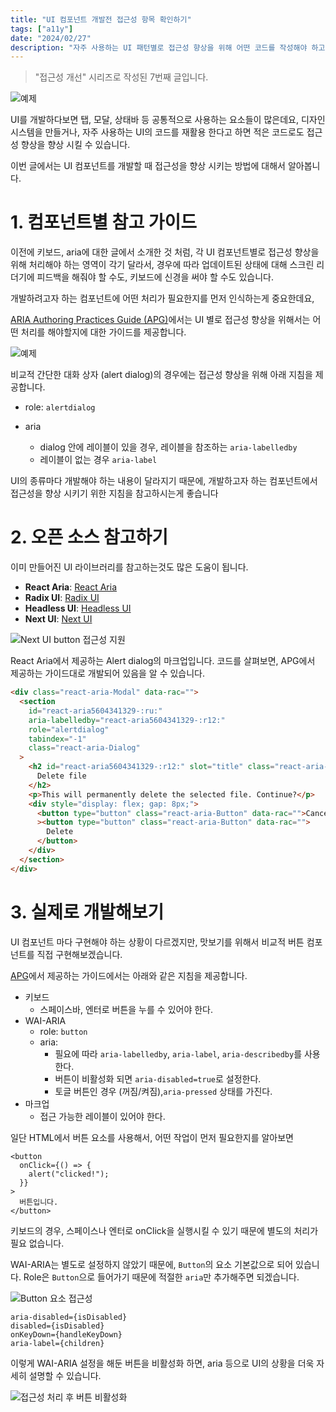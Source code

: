 ```yaml
---
title: "UI 컴포넌트 개발전 접근성 항목 확인하기"
tags: ["a11y"]
date: "2024/02/27"
description: "자주 사용하는 UI 패턴별로 접근성 향상을 위해 어떤 코드를 작성해야 하고, 어떤 기준을 준수해야 하는지 알아봅니다."
---
```


> "접근성 개선" 시리즈로 작성된 7번째 글입니다.

![예제](/images/series-a11y.png)

UI를 개발하다보면 탭, 모달, 상태바 등 공통적으로 사용하는 요소들이 많은데요, 디자인 시스템을 만들거나, 자주 사용하는 UI의 코드를 재활용 한다고 하면 적은 코드로도 접근성 향상을 향상 시킬 수 있습니다.

이번 글에서는 UI 컴포넌트를 개발할 때 접근성을 향상 시키는 방법에 대해서 알아봅니다.

# 1. 컴포넌트별 참고 가이드

이전에 키보드, aria에 대한 글에서 소개한 것 처럼, 각 UI 컴포넌트별로 접근성 향상을 위해 처리해야 하는 영역이 각기 달라서, 경우에 따라 업데이트된 상태에 대해 스크린 리더기에 피드백을 해줘야 할 수도, 키보드에 신경을 써야 할 수도 있습니다.

개발하려고자 하는 컴포넌트에 어떤 처리가 필요한지를 먼저 인식하는게 중요한데요,

[ARIA Authoring Practices Guide (APG)](https://www.w3.org/WAI/ARIA/apg/)에서는 UI 별로 접근성 향상을 위해서는 어떤 처리를 해야할지에 대한 가이드를 제공합니다.

![예제](/images/apg-intro.png)

비교적 간단한 대화 상자 (alert dialog)의 경우에는 접근성 향상을 위해 아래 지침을 제공합니다.

- role: `alertdialog`
- aria

  - dialog 안에 레이블이 있을 경우, 레이블을 참조하는 `aria-labelledby`
  - 레이블이 없는 경우 `aria-label`

UI의 종류마다 개발해야 하는 내용이 달라지기 때문에, 개발하고자 하는 컴포넌트에서 접근성을 향상 시키기 위한 지침을 참고하시는게 좋습니다

# 2. 오픈 소스 참고하기

이미 만들어진 UI 라이브러리를 참고하는것도 많은 도움이 됩니다.

- **React Aria**: [React Aria](https://react-spectrum.adobe.com/react-aria/)
- **Radix UI**: [Radix UI](https://www.radix-ui.com/)
- **Headless UI**: [Headless UI](https://headlessui.dev/)
- **Next UI**: [Next UI](https://nextui.org/)

![Next UI button 접근성 지원](/images/nextui-button-a11y.png)

React Aria에서 제공하는 Alert dialog의 마크업입니다. 코드를 살펴보면, APG에서 제공하는 가이드대로 개발되어 있음을 알 수 있습니다.

```html showLineNumbers {4-6}
<div class="react-aria-Modal" data-rac="">
  <section
    id="react-aria5604341329-:ru:"
    aria-labelledby="react-aria5604341329-:r12:"
    role="alertdialog"
    tabindex="-1"
    class="react-aria-Dialog"
  >
    <h2 id="react-aria5604341329-:r12:" slot="title" class="react-aria-Heading">
      Delete file
    </h2>
    <p>This will permanently delete the selected file. Continue?</p>
    <div style="display: flex; gap: 8px;">
      <button type="button" class="react-aria-Button" data-rac="">Cancel</button
      ><button type="button" class="react-aria-Button" data-rac="">
        Delete
      </button>
    </div>
  </section>
</div>
```

# 3. 실제로 개발해보기

UI 컴포넌트 마다 구현해야 하는 상황이 다르겠지만, 맛보기를 위해서 비교적 버튼 컴포넌트를 직접 구현해보겠습니다.

[APG](https://www.w3.org/WAI/ARIA/apg/patterns/button/)에서 제공하는 가이드에서는 아래와 같은 지침을 제공합니다.

- 키보드
  - 스페이스바, 엔터로 버튼을 누를 수 있어야 한다.
- WAI-ARIA
  - role: `button`
  - aria:
    - 필요에 따라 `aria-labelledby`, `aria-label`, `aria-describedby`를 사용한다.
    - 버튼이 비활성화 되면 `aria-disabled=true`로 설정한다.
    - 토글 버튼인 경우 (꺼짐/켜짐),`aria-pressed` 상태를 가진다.
- 마크업
  - 접근 가능한 레이블이 있어야 한다.

일단 HTML에서 버튼 요소를 사용해서, 어떤 작업이 먼저 필요한지를 알아보면

```tsx showLineNumbers
<button
  onClick={() => {
    alert("clicked!");
  }}
>
  버튼입니다.
</button>
```

키보드의 경우, 스페이스나 엔터로 onClick을 실행시킬 수 있기 때문에 별도의 처리가 필요 없습니다.

WAI-ARIA는 별도로 설정하지 않았기 때문에, `Button`의 요소 기본값으로 되어 있습니다. Role은 `Button`으로 들어가기 때문에 적절한 `aria`만 추가해주면 되겠습니다.

![Button 요소 접근성](/images/button-element-a11y.png)

```tsx showLineNumbers
aria-disabled={isDisabled}
disabled={isDisabled}
onKeyDown={handleKeyDown}
aria-label={children}
```

이렇게 WAI-ARIA 설정을 해둔 버튼을 비활성화 하면, aria 등으로 UI의 상황을 더욱 자세히 설명할 수 있습니다.

![접근성 처리 후 버튼 비활성화](/images/button-disabled-aria.png)
